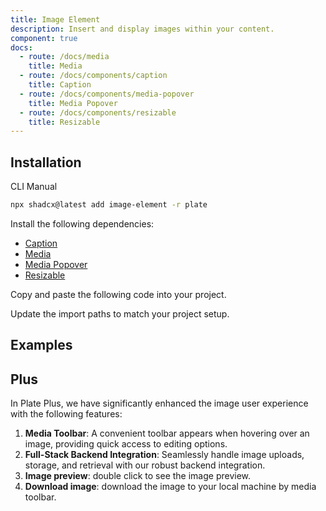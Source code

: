 ```yaml
---
title: Image Element
description: Insert and display images within your content.
component: true
docs:
  - route: /docs/media
    title: Media
  - route: /docs/components/caption
    title: Caption
  - route: /docs/components/media-popover
    title: Media Popover
  - route: /docs/components/resizable
    title: Resizable
---
```


## Installation

<Tabs defaultValue="cli">

<TabsList>
<TabsTrigger value="cli">CLI</TabsTrigger>
<TabsTrigger value="manual">Manual</TabsTrigger>
</TabsList>
<TabsContent value="cli">

```bash
npx shadcx@latest add image-element -r plate
```

</TabsContent>

<TabsContent value="manual">

<Steps>

<Step>

Install the following dependencies:

- [Caption](/docs/components/caption)
- [Media](/docs/media)
- [Media Popover](/docs/components/media-popover)
- [Resizable](/docs/components/resizable)

</Step>

<Step>

Copy and paste the following code into your project.

</Step>

<ComponentSource name="image-element" />

<Step>

Update the import paths to match your project setup.

</Step>

</Steps>

</TabsContent>

</Tabs>

## Examples

<ComponentPreview name="playground-demo" id="media" />

<ComponentSource src="../../templates/plate-playground-template/src/components/plate-editor.tsx" />


## Plus

In Plate Plus, we have significantly enhanced the image user experience with the following features:

1. **Media Toolbar**: A convenient toolbar appears when hovering over an image, providing quick access to editing options.
2. **Full-Stack Backend Integration**: Seamlessly handle image uploads, storage, and retrieval with our robust backend integration.
3. **Image preview**: double click to see the image preview.
4. **Download image**: download the image to your local machine by media toolbar.

<ComponentPreviewPro name="pro-iframe-demo" id="media-pro" component="upload" />